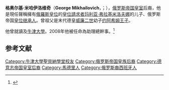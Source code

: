 {{Dablink|关于同名人物，参见：[[格奥尔基·米哈伊洛维奇，布拉索夫伯爵|格奥尔基·米哈伊洛维奇，布拉索夫伯爵]]。}}
{{Infobox royalty
| name           = 格奥尔基·米哈伊洛维奇大公
| title          = 俄罗斯大公、普鲁士王子
| image          = Георгий Романов в Приднестровье.jpg
| imgw           = 
| caption        =
| styles         = 俄罗斯的格奥尔基·米哈伊洛维奇大公<br>普鲁士的格奥尔格·米夏埃尔王子
| house          = [[霍亨索伦王朝|霍亨索伦王朝]]-[[罗曼诺夫王朝|罗曼诺夫王朝]] 
| father         = [[弗朗茨·威廉王子_(普鲁士)|米哈伊尔·巴甫洛维奇大公]]
| mother         = [[玛利亚·弗拉基米洛夫娜|玛利亚·弗拉基米洛夫娜]]
| spouse      = {{marriage|[[維多利亞·羅曼諾夫娜，羅曼諾夫王妃|維多利亞·羅曼諾夫娜，羅曼諾夫王妃]]|2021}}<ref name=in2021>{{cite news |url=https://www.independent.co.uk/life-style/royal-family/russian-royal-wedding-george-romanov-rebecca-bettarini-b1930715.html |title=Russian royal wedding: Who are George Romanov and Rebecca Bettarini? |publisher=The Independent |date=2021-10-01 |accessdate=2021-10-02 |archive-date=2021-11-19 |archive-url=https://web.archive.org/web/20211119010105/https://www.independent.co.uk/life-style/royal-family/russian-royal-wedding-george-romanov-rebecca-bettarini-b1930715.html |dead-url=no }}</ref>
| birth_date     = {{birth date and age|df=yes|1981|03|13}}
| birth_place    = {{ESP}}[[马德里|马德里]]
}}
'''格奥尔基·米哈伊洛维奇'''（'''George Mikhailovich'''，{{lang-ru|Георгий Михайлович}}；{{bd|1981年|3月13日}}），[[俄罗斯帝国|俄罗斯帝国]][[皇室|皇室]]后裔，他是現任聲稱擁有[[俄罗斯帝国皇帝|俄羅斯皇位]]的[[王位請求者|皇位請求者]][[玛利亚·弗拉基米洛夫娜|玛利亚·弗拉基米洛夫娜]]的儿子、俄罗斯帝国[[储君|皇位继承人]]。曾祖父是末代德皇[[威廉二世_(德国)|威廉二世]]幼子[[约阿希姆王子_(普鲁士)|约阿希姆王子]]。 

他曾就讀{{link-en|拉尼米德學院|Runnymede College}}及[[牛津大學|牛津大學]]{{link-en|聖貝奈學堂| St Benet's Hall, Oxford}}。2008年他被任命為{{link-en|俄羅斯諾里爾斯克鎳公司|Norilsk Nickel}}助理總幹事。<ref>{{Cite web |url=http://www.nornik.ru/en/press/news/2353/ |title="Georgy Romanov appointed as Advisor to General Director of MMC Norilsk Nickel". |access-date=2014-06-05 |archive-date=2008-12-27 |archive-url=https://web.archive.org/web/20081227164917/http://www.nornik.ru/en/press/news/2353/ |dead-url=no }}</ref>

==参考文献==
{{Reflist|2}}
{{DEFAULTSORT: George Mikhailovich}}
[[Category:牛津大學聖貝納學堂校友|Category:牛津大學聖貝納學堂校友]]
[[Category:俄罗斯帝国皇族后裔|Category:俄罗斯帝国皇族后裔]]
[[Category:德意志帝国皇室后裔|Category:德意志帝国皇室后裔]]
[[Category:馬德里人|Category:馬德里人]]
[[Category:俄罗斯裔西班牙人|Category:俄罗斯裔西班牙人]]
